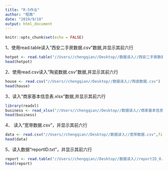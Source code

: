 ```yaml
---
title: "R-5作业"
author: "程茜"
date: "2019/9/18"
output: html_document
---
```


```r
knitr::opts_chunk$set(echo = FALSE)
```

1、使用read.table读入"西安二手房数据.csv"数据,并显示其前六行

```r
hotpot <- read.table("//Users//chengqian//Desktop//数据读入//西安二手房数据.csv",fileEncoding = "GBK",sep=",")
head(hotpot)
```

2、使用read.csv读入"陶瓷数据.csv"数据,并显示其前六行
```r
house <- read.csv("//Users//chengqian//Desktop//数据读入//陶瓷数据.csv")
head(house)
```

3、读入“商家基本信息表.xlsx”数据,并显示其前六行
```r
library(readxl)
business <- read_xlsx("//Users//chengqian//Desktop//数据读入//商家基本信息表.xlsx")
head(business)
```

4、 读入“宽带数据.csv”，并显示其前六行

```r
data <- read.csv("//Users//chengqian//Desktop//数据读入//宽带数据.csv",fileEncoding = 'GBK')
head(data)
```

5、读入数据“reportID.txt”，并显示其前六行
```r
report <- read.table("//Users//chengqian//Desktop//数据读入//reportID_0.txt" )
head(report)
```
























































